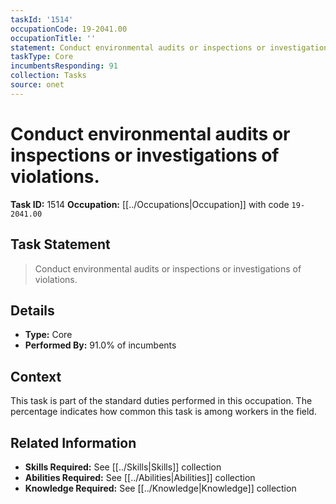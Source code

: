 ```yaml
---
taskId: '1514'
occupationCode: 19-2041.00
occupationTitle: ''
statement: Conduct environmental audits or inspections or investigations of violations.
taskType: Core
incumbentsResponding: 91
collection: Tasks
source: onet
---
```

# Conduct environmental audits or inspections or investigations of violations.

**Task ID:** 1514
**Occupation:** [[../Occupations|Occupation]] with code `19-2041.00`

## Task Statement

> Conduct environmental audits or inspections or investigations of violations.

## Details

- **Type:** Core
- **Performed By:** 91.0% of incumbents

## Context

This task is part of the standard duties performed in this occupation. The percentage indicates how common this task is among workers in the field.

## Related Information

- **Skills Required:** See [[../Skills|Skills]] collection
- **Abilities Required:** See [[../Abilities|Abilities]] collection
- **Knowledge Required:** See [[../Knowledge|Knowledge]] collection
